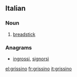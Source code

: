 ==Italian==

===Noun===
{{it-noun||m||grissini}}

# [[breadstick]]

===Anagrams===
* [[ingrossi#Italian|ingrossi]], [[signorsì#Italian|signorsì]]

[[el:grissino]]
[[fr:grissino]]
[[it:grissino]]